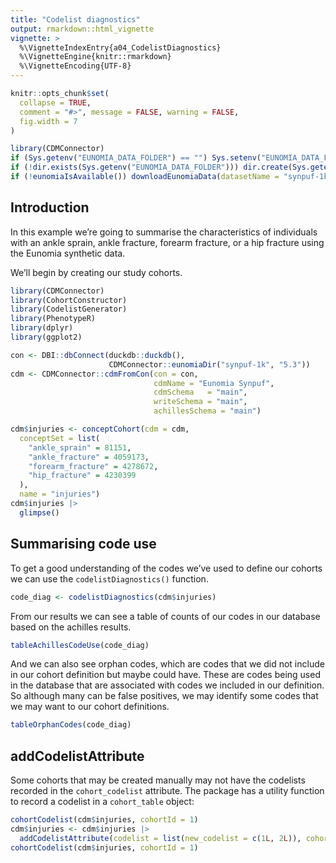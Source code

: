 ---
title: "Codelist diagnostics"
output: rmarkdown::html_vignette
vignette: >
  %\VignetteIndexEntry{a04_CodelistDiagnostics}
  %\VignetteEngine{knitr::rmarkdown}
  %\VignetteEncoding{UTF-8}
---


```{r, include = FALSE}
knitr::opts_chunk$set(
  collapse = TRUE,
  comment = "#>", message = FALSE, warning = FALSE,
  fig.width = 7
)

library(CDMConnector)
if (Sys.getenv("EUNOMIA_DATA_FOLDER") == "") Sys.setenv("EUNOMIA_DATA_FOLDER" = tempdir())
if (!dir.exists(Sys.getenv("EUNOMIA_DATA_FOLDER"))) dir.create(Sys.getenv("EUNOMIA_DATA_FOLDER"))
if (!eunomiaIsAvailable()) downloadEunomiaData(datasetName = "synpuf-1k")
```

## Introduction
In this example we're going to summarise the characteristics of individuals with an ankle sprain, ankle fracture, forearm fracture, or a hip fracture using the Eunomia synthetic data. 

We'll begin by creating our study cohorts.

```{r}
library(CDMConnector)
library(CohortConstructor)
library(CodelistGenerator)
library(PhenotypeR)
library(dplyr)
library(ggplot2)

con <- DBI::dbConnect(duckdb::duckdb(), 
                      CDMConnector::eunomiaDir("synpuf-1k", "5.3"))
cdm <- CDMConnector::cdmFromCon(con = con, 
                                cdmName = "Eunomia Synpuf",
                                cdmSchema   = "main",
                                writeSchema = "main", 
                                achillesSchema = "main")

cdm$injuries <- conceptCohort(cdm = cdm,
  conceptSet = list(
    "ankle_sprain" = 81151,
    "ankle_fracture" = 4059173,
    "forearm_fracture" = 4278672,
    "hip_fracture" = 4230399
  ),
  name = "injuries")
cdm$injuries |> 
  glimpse()
```

## Summarising code use
To get a good understanding of the codes we've used to define our cohorts we can use the `codelistDiagnostics()` function.
```{r}
code_diag <- codelistDiagnostics(cdm$injuries)
```

From our results we can see a table of counts of our codes in our database based on the achilles results.

```{r}
tableAchillesCodeUse(code_diag)
```

And we can also see orphan codes, which are codes that we did not include in our cohort definition but maybe could have. These are codes being used in the database that are associated with codes we included in our definition. So although many can be false positives, we may identify some codes that we may want to our cohort definitions.
```{r}
tableOrphanCodes(code_diag)
```

## addCodelistAttribute

Some cohorts that may be created manually may not have the codelists recorded in the `cohort_codelist` attribute. The package has a utility function to record a codelist in a `cohort_table` object:

```{r}
cohortCodelist(cdm$injuries, cohortId = 1)
cdm$injuries <- cdm$injuries |>
  addCodelistAttribute(codelist = list(new_codelist = c(1L, 2L)), cohortName = "ankle_fracture")
cohortCodelist(cdm$injuries, cohortId = 1)
```
